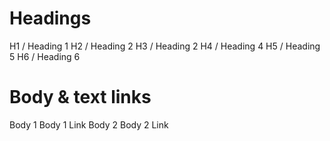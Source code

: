 

<Meta
  title="Styles/Typography"
  decorators={decorators}
/>

# Headings

<Story name="Headings">
  <Grid container direction="column" spacing={2}>
    <Grid item>
      <Typography variant="h1">H1 / Heading 1</Typography>
    </Grid>
    <Grid item>
      <Typography variant="h2">H2 / Heading 2</Typography>
    </Grid>
    <Grid item>
      <Typography variant="h3">H3 / Heading 2</Typography>
    </Grid>
    <Grid item>
      <Typography variant="h4">H4 / Heading 4</Typography>
    </Grid>
    <Grid item>
      <Typography variant="h5">H5 / Heading 5</Typography>
    </Grid>
    <Grid item>
      <Typography variant="h6">H6 / Heading 6</Typography>
    </Grid>
  </Grid>
</Story>

# Body & text links
<Story name="Body & text links">
  <Grid container direction="column" spacing={4}>
    <Grid container item direction="column" spacing={1}>
      <Grid item>
        <Typography variant="body1">Body 1</Typography>
      </Grid>
      <Grid item>
        <Link variant="body1">Body 1 Link</Link>
      </Grid>
    </Grid>
    <Grid container item direction="column" spacing={1}>
      <Grid item>
        <Typography variant="body2">Body 2</Typography>
      </Grid>
      <Grid item>
        <Link variant="body2">Body 2 Link</Link>
      </Grid>
    </Grid>
  </Grid>
</Story>
